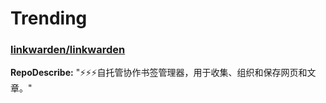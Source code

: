 
# Trending

### [linkwarden/linkwarden](https://github.com/linkwarden/linkwarden)
**RepoDescribe:** "⚡️⚡️⚡️自托管协​​作书签管理器，用于收集、组织和保存网页和文章。"
  